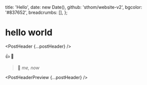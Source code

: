 

  title: 'Hello',
  date: new Date(),
  github: 'sthom/website-v2',
  bgcolor: '#837652',
  breadcrumbs: [],
};

# hello world

<PostHeader {...postHeader} />

:+1: :tada:

> :dragon:
> <cite>me, now</cite>

<PostHeaderPreview {...postHeader} />
